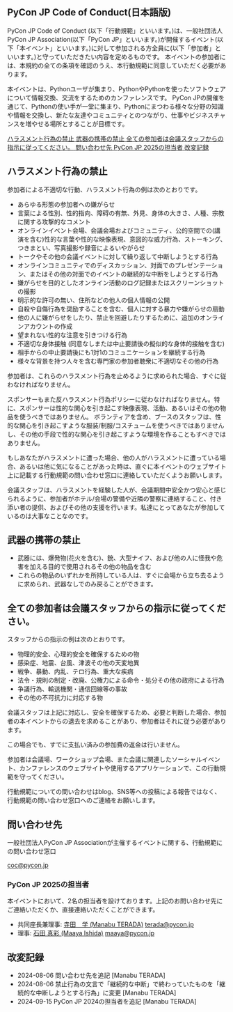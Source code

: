 
## PyCon JP Code of Conduct(日本語版)

PyCon JP Code of Conduct (以下「行動規範」といいます。)は、一般社団法人PyCon JP Association(以下「PyCon JP」といいます。)が開催するイベント(以下「本イベント」といいます。)に対して参加される方全員に(以下「参加者」といいます。)と守っていただきたい内容を定めるものです。
本イベントの参加者には、本規約の全ての条項を確認のうえ、本行動規範に同意していただく必要があります。

本イベントは、Pythonユーザが集まり、PythonやPythonを使ったソフトウェアについて情報交換、交流をするためのカンファレンスです。
PyCon JPの開催を通じて、Pythonの使い手が一堂に集まり、Pythonにまつわる様々な分野の知識や情報を交換し、新たな友達やコミュニティとのつながり、仕事やビジネスチャンスを増やせる場所とすることが目標です。

<div className="bg-[#FAFAFA] border border-[#0000001A] rounded-2xl p-5 mt-15">
  <div className="lg:grid grid-cols-2 gap-x-4 gap-y-2">
    <a href="#harassment_prohibited" className="flex justify-between items-center border-b border-gray-300 py-3 pr-2 no-underline">
      <span className="font-bold">ハラスメント行為の禁止</span>
      <span><FontAwesomeIcon icon={faArrowDown}/></span>
    </a>
    <a href="#weapons_prohibited" className="flex justify-between items-center border-b border-gray-300 py-3 pr-2 no-underline">
      <span className="font-bold">武器の携帯の禁止</span>
      <span><FontAwesomeIcon icon={faArrowDown}/></span>
    </a>
    <a href="#follow_staff_instructions" className="col-span-2 flex justify-between items-center border-b border-gray-300 py-3 pr-2 no-underline">
      <span className="font-bold">全ての参加者は会議スタッフからの指示に従ってください。</span>
      <span><FontAwesomeIcon icon={faArrowDown}/></span>
    </a>
    <a href="#contact_information" className="flex justify-between items-center border-b border-gray-300 py-3 pr-2 no-underline">
      <span className="font-bold">問い合わせ先</span>
      <span><FontAwesomeIcon icon={faArrowDown}/></span>
    </a>
    <a href="#pyconjp2025_contacts" className="flex justify-between items-center border-b border-gray-300 py-3 pr-2 no-underline mt-1">
      <span className="font-bold">PyCon JP 2025の担当者</span>
      <span><FontAwesomeIcon icon={faArrowDown}/></span>
    </a>
    <a href="#modification_history" className="flex justify-between items-center border-b border-gray-300 py-3 pr-2 no-underline">
      <span className="font-bold">改変記録</span>
      <span><FontAwesomeIcon icon={faArrowDown}/></span>
    </a>
    <div></div>
  </div>
</div>

<h2 id="harassment_prohibited">ハラスメント行為の禁止</h2>

参加者による不適切な行動、ハラスメント行為の例は次のとおりです。

* あらゆる形態の参加者への嫌がらせ
* 言葉による性別、性的指向、障碍の有無、外見、身体の大きさ、人種、宗教に関する攻撃的なコメント
* オンラインイベント会場、会議会場およびコミュニティ、公的空間での(講演を含む)性的な言葉や性的な映像表現、意図的な威力行為、ストーキング、つきまとい、写真撮影や録音によるいやがらせ
* トークやその他の会議イベントに対して繰り返して中断しようとする行為
* オンラインコミュニティでのディスカッション、対面でのプレゼンテーション、またはその他の対面でのイベントの継続的な中断をしようとする行為
* 嫌がらせを目的としたオンライン活動のログ記録またはスクリーンショットの撮影
* 明示的な許可の無い、住所などの他人の個人情報の公開
* 自殺や自傷行為を奨励することを含む、個人に対する暴力や嫌がらせの扇動
* 他の人に嫌がらせをしたり、禁止を回避したりするために、追加のオンラインアカウントの作成
* 望まれない性的な注意を引きつける行為
* 不適切な身体接触 (同意なしまたは中止要請後の擬似的な身体的接触を含む)
* 相手からの中止要請後にも1対1のコミュニケーションを継続する行為
* 様々な背景を持つ人々を含む専門家の参加者聴衆に不適切なその他の行為

参加者は、これらのハラスメント行為を止めるように求められた場合、すぐに従わなければなりません。

スポンサーもまた反ハラスメント行為ポリシーに従わなければなりません。特に、スポンサーは性的な関心を引き起こす映像表現、活動、あるいはその他の物品を使うべきではありません。
ボランティアを含め、ブースのスタッフは、性的な関心を引き起こすような服装/制服/コスチュームを使うべきではありませんし、その他の手段で性的な関心を引き起こすような環境を作ることもすべきではありません。

もしあなたがハラスメントに遭った場合、他の人がハラスメントに遭っている場合、あるいは他に気になることがあった時は、直ぐに本イベントのウェブサイト上に記載する行動規範の問い合わせ窓口に連絡していただくようお願いします。

会議スタッフは、ハラスメントを経験した人が、会議期間中安全かつ安心と感じられるように、参加者がホテル/会場の警備や近隣の警察に連絡すること、付き添い者の提供、およびその他の支援を行います。私達にとってあなたが参加しているのは大事なことなのです。

<h2 id="weapons_prohibited">武器の携帯の禁止</h2>

* 武器には、爆発物(花火を含む)、銃、大型ナイフ、および他の人に怪我や危害を加える目的で使用されるその他の物品を含む
* これらの物品のいずれかを所持している人は、すぐに会場から立ち去るように求められ、武器なしでのみ戻ることができます。

<h2 id="follow_staff_instructions">全ての参加者は会議スタッフからの指示に従ってください。</h2>

スタッフからの指示の例は次のとおりです。

* 物理的安全、心理的安全を確保するための物
* 感染症、地震、台風、津波その他の天変地異
* 戦争、暴動、内乱、テロ行為、重大な疾病
* 法令・規則の制定・改廃、公権力による命令・処分その他の政府による行為
* 争議行為、輸送機関・通信回線等の事故
* その他の不可抗力に対応する物

会議スタッフは上記に対応し、安全を確保するため、必要と判断した場合、参加者の本イベントからの退去を求めることがあり、参加者はそれに従う必要があります。

この場合でも、すでに支払い済みの参加費の返金は行いません。

参加者は会議場、ワークショップ会場、また会議に関連したソーシャルイベント、カンファレンスのウェブサイトや使用するアプリケーションで、この行動規範を守ってください。

行動規範についての問い合わせはblog、SNS等への投稿による報告ではなく、行動規範の問い合わせ窓口へのご連絡をお願いします。


<h2 id="contact_information">問い合わせ先</h2>

一般社団法人PyCon JP Associationが主催するイベントに関する、行動規範にの問い合わせ窓口

[coc@pycon.jp](mailto:coc@pycon.jp)

<h3 id="pyconjp2025_contacts">PyCon JP 2025の担当者</h3>

本イベントにおいて、2名の担当者を設けております。上記のお問い合わせ先にご連絡いただくか、直接連絡いただくことができます。

* 共同座長兼理事: [寺田　学 (Manabu TERADA)](https://www.pycon.jp/committee/board.html#manabu-terada) [terada@pycon.jp](mailto:terada@pycon.jp)
* 理事: [石田 真彩 (Maaya Ishida)](https://www.pycon.jp/committee/board.html#maaya-ishida) [maaya@pycon.jp](mailto:maaya@pycon.jp)


<h2 id="modification_history">改変記録</h2>

- 2024-08-06 問い合わせ先を追記 [Manabu TERADA]
- 2024-08-06 禁止行為の文言で「継続的な中断」で終わっていたものを「継続的な中断しようとする行為」に変更 [Manabu TERADA]
- 2024-09-15 PyCon JP 2024の担当者を追記 [Manabu TERADA]
